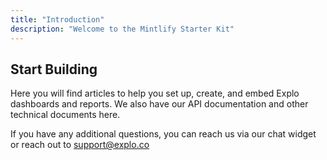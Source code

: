 ```yaml
---
title: "Introduction"
description: "Welcome to the Mintlify Starter Kit"
---
```


## Start Building

Here you will find articles to help you set up, create, and embed Explo dashboards and reports. We also have our API documentation and other technical documents here.

If you have any additional questions, you can reach us via our chat widget or reach out to [support@explo.co](mailto:support@explo.co)